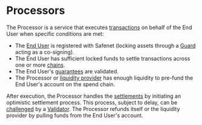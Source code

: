 # Processors

The Processor is a service that executes [transactions](../safenet-transaction.mdx) on behalf of the End User when specific conditions are met:

* The [End User](./end-user.mdx) is registered with Safenet (locking assets through a [Guard](../protocol/guard.mdx) acting as a co-signing).
* The End User has sufficient locked funds to settle transactions across one or more [chains](../chains.mdx).
* The End User's [guarantees](../concepts/guarantee.mdx) are validated.
* The Processor or [liquidity provider](./liquidity-provider.mdx) has enough liquidity to pre-fund the End User's account on the spend chain.

After execution, the Processor handles the [settlements](../concepts/settlement.mdx) by initiating an optimistic settlement process. 
This process, subject to delay, can be [challenged](../concepts/challenge.mdx) by a [Validator](./validator.mdx). 
The Processor refunds itself or the liquidity provider by pulling funds from the End User's account.